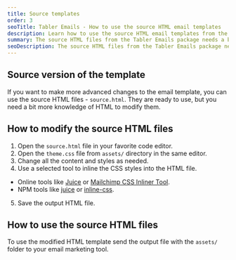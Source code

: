 ```yaml
---
title: Source templates
order: 3
seoTitle: Tabler Emails - How to use the source HTML email templates
description: Learn how to use the source HTML email templates from the Tabler Emails package.
summary: The source HTML files from the Tabler Emails package needs a bit more knowledge that the compiled ones. Learn how to use them.
seoDescription: The source HTML files from the Tabler Emails package needs a bit more knowledge that the compiled ones. Learn how to use them.
---
```


## Source version of the template

If you want to make more advanced changes to the email template, you can use the source HTML files - `source.html`. They are ready to use, but you need a bit more knowledge of HTML to modify them.

## How to modify the source HTML files

1. Open the `source.html` file in your favorite code editor.
2. Open the `theme.css` file from `assets/` directory in the same editor.
3. Change all the content and styles as needed.
4. Use a selected tool to inline the CSS styles into the HTML file.
* Online tools like [Juice](https://automattic.github.io/juice/) or [Mailchimp CSS Inliner Tool](https://templates.mailchimp.com/resources/inline-css/).
* NPM tools like [juice](https://www.npmjs.com/package/juice) or [inline-css](https://www.npmjs.com/package/inline-css).
5. Save the output HTML file.

## How to use the source HTML files

To use the modified HTML template send the output file with  the `assets/` folder to your email marketing tool.